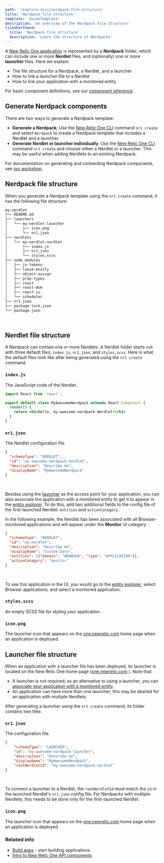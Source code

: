 ```yaml
---
path: '/explore-docs/nerdpack-file-structure'
title: 'Nerdpack file structure'
template: 'GuideTemplate'
description: 'An overview of the Nerdpack File Structure'
tileShorthand:
  title: 'Nerdpack file structure'
  description: 'Learn the structure of Nerdpacks'
---
```


<Intro>

A [New Relic One application](https://developer.newrelic.com/use-cases/build-new-relic-one-applications
"Link opens in a new window.") is represented by a **Nerdpack** folder, which can include one or more **Nerdlet** files,
and (optionally) one or more **launcher** files. Here we explain: 

- The file structure for a Nerdpack, a Nerdlet, and a launcher
- How to link a launcher file to a Nerdlet
- How to link your application with a monitored entity

For basic component definitions, see our [component reference](/explore-docs/intro-to-sdk).

</Intro>

## Generate Nerdpack components

There are two ways to generate a Nerdpack template:

- **Generate a Nerdpack**: Use the [New Relic One CLI](https://developer.newrelic.com/build-tools/new-relic-one-applications/cli "Link opens in a new window.") command `nr1 create` and select `Nerdpack` to create a Nerdpack template that includes a Nerdlet and a launcher.
- **Generate Nerdlet or launcher individually**: Use the [New Relic One CLI](https://developer.newrelic.com/build-tools/new-relic-one-applications/cli "Link opens in a new window.") command `nr1 create` and choose either a Nerdlet or a launcher. This may be useful when adding Nerdlets to an existing Nerdpack.

For documentation on generating and connecting Nerdpack components, see [our workshop](https://github.com/newrelic/nr1-workshop/blob/master/lab0/INSTRUCTIONS.md "Link opens in a new window.").

## Nerdpack file structure

When you generate a Nerdpack template using the `nr1 create` command, it has the following file structure:

```bash copy=false lineNumbers=false
my-nerdlet
├── README.md
├── launchers
│   └── my-nerdlet-launcher
│       ├── icon.png
│       └── nr1.json
├── nerdlets
│   └── my-nerdlet-nerdlet
│       ├── index.js
│       ├── nr1.json
│       └── styles.scss
├── node_modules
│   ├── js-tokens
│   ├── loose-envify
│   ├── object-assign
│   ├── prop-types
│   ├── react
│   ├── react-dom
│   ├── react-is
│   └── scheduler
├── nr1.json
├── package-lock.json
└── package.json
```
<br />

## Nerdlet file structure

A Nerdpack can contain one or more Nerdlets. A Nerdlet folder starts out with three default files, `index.js`, `nr1.json`, and `styles.scss`. Here is what the default files look like after being generated using the `nr1 create` command:

### `index.js`

The JavaScript code of the Nerdlet.

```jsx copy=false lineNumbers=false
import React from 'react';

export default class MyAwesomeNerdpack extends React.Component {
  render() {
    return <h1>Hello, my-awesome-nerdpack Nerdlet!</h1>
  }
}
```

### `nr1.json`

The Nerdlet configuration file.

```json copy=false lineNumbers=false
{
  "schemaType": "NERDLET",
  "id": "my-awesome-nerdpack-nerdlet",
  "description": "Describe me",
  "displayName": "MyAwesomeNerdpack"
}
```
<br/>

Besides using the [launcher](https://docs.newrelic.com/docs/new-relic-one/use-new-relic-one/build-new-relic-one/new-relic-one-application-nerdpack-file-structure#launcher-file)
as the access point for your application, you can also associate the application with
a monitored entity to get it to appear in the [entity explorer](https://docs.newrelic.com/docs/new-relic-one/use-new-relic-one/ui-data/new-relic-one-entity-explorer-view-performance-across-apps-services-hosts). To do this, add two additional fields to the config file of the first-launched Nerdlet: `entities` and `actionCategory`.

In the following example, the Nerdlet has been associated with all Browser-monitored applications and will appear under the **Monitor** UI category :

```json copy=false lineNumbers=false
{
  "schemaType": "NERDLET",
  "id": "my-nerdlet",
  "description": "Describe me",
  "displayName": "Custom Data",
  "entities": [{"domain": "BROWSER", "type": "APPLICATION"}],
  "actionCategory": "monitor"
}
```
<br />

To see this application in the UI, you would go to the
[entity explorer](https://docs.newrelic.com/docs/new-relic-one/use-new-relic-one/ui-data/new-relic-one-entity-explorer-view-performance-across-apps-services-hosts),
 select Browser applications, and select a monitored application.

### `styles.scss`

An empty SCSS file for styling your application.

### `icon.png`

The launcher icon that appears on the [one.newrelic.com](http://one.newrelic.com/)
home page when an application is deployed.

## Launcher file structure

When an application with a launcher file has been deployed, its launcher is located on the New Relic One home page ([one.newrelic.com](http://one.newrelic.com/ "Link opens in a new window.") ). Note that:

- A launcher is not required; as an alternative to using a launcher, you can  [associate your application with a monitored entity](https://docs.newrelic.com/docs/new-relic-one/use-new-relic-one/build-new-relic-one/new-relic-one-application-nerdpack-file-structure#nerdlet-json).
- An application can have more than one launcher; this may be desired for an application with multiple Nerdlets.

After generating a launcher using the `nr1 create` command, its folder contains two files:

### `nr1.json`

The configuration file.
```json  copy=false lineNumbers=false
{
    "schemaType": "LAUNCHER",
    "id": "my-awesome-nerdpack-launcher",
    "description": "Describe me",
    "displayName": "MyAwesomeNerdpack",
    "rootNerdletId": "my-awesome-nerdpack-nerdlet"    
}
```
<br />

To connect a launcher to a Nerdlet, the  `rootNerdletId`  must match the  `id`  in the launched Nerdlet's  `nr1.json`  config file. For Nerdpacks with multiple Nerdlets, this needs to be done only for the first-launched Nerdlet.

### `icon.png`

The launcher icon that appears on the  [one.newrelic.com](http://one.newrelic.com/ "Link opens in a new window.") home page when an application is deployed.

### Related info

- [Build apps](/build-apps) - start building applications
- [Intro to New Relic One API components](/explore-docs/intro-to-sdk)

